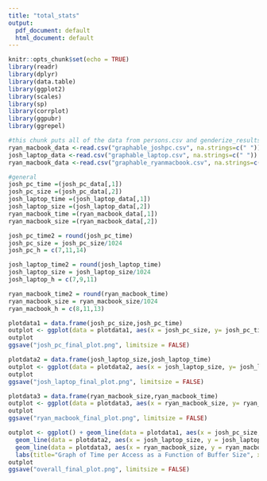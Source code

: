 ```yaml
---
title: "total_stats"
output:
  pdf_document: default
  html_document: default
---
```


```r
knitr::opts_chunk$set(echo = TRUE)
library(readr)
library(dplyr)
library(data.table)
library(ggplot2)
library(scales)
library(sp)
library(corrplot)
library(ggpubr)
library(ggrepel)
```

```r
#this chunk puts all of the data from persons.csv and genderize_results.json into the dataframe "data" (i know, it's a horrible name)
ryan_macbook_data <-read.csv("graphable_joshpc.csv", na.strings=c(" "))
josh_laptop_data <-read.csv("graphable_laptop.csv", na.strings=c(" "))
ryan_macbook_data <-read.csv("graphable_ryanmacbook.csv", na.strings=c(" "))
```

```r
#general
josh_pc_time =(josh_pc_data[,1])
josh_pc_size =(josh_pc_data[,2])
josh_laptop_time =(josh_laptop_data[,1])
josh_laptop_size =(josh_laptop_data[,2])
ryan_macbook_time =(ryan_macbook_data[,1])
ryan_macbook_size =(ryan_macbook_data[,2])

josh_pc_time2 = round(josh_pc_time)
josh_pc_size = josh_pc_size/1024
josh_pc_h = c(7,11,14)

josh_laptop_time2 = round(josh_laptop_time)
josh_laptop_size = josh_laptop_size/1024
josh_laptop_h = c(7,9,11)

ryan_macbook_time2 = round(ryan_macbook_time)
ryan_macbook_size = ryan_macbook_size/1024
ryan_macbook_h = c(8,11,13)

plotdata1 = data.frame(josh_pc_size,josh_pc_time)
outplot <- ggplot(data = plotdata1, aes(x = josh_pc_size, y= josh_pc_time, group = 1)) + geom_line(colour = "red") + geom_point(colour = "black") + geom_point(data = plotdata1[josh_pc_h,], aes(x = josh_pc_size, y= josh_pc_time), colour = "blue") + labs(title="Graph of Time per Access as a Function of Buffer Size", x ="Buffer Size (KB)", y = "Time per Access (ns)") + xscale("log2", .format = TRUE) + geom_label_repel(aes(label = josh_pc_time2), box.padding   = 0.8, point.padding = 0.3, direction = "y", segment.color = 'grey50')
outplot
ggsave("josh_pc_final_plot.png", limitsize = FALSE)

plotdata2 = data.frame(josh_laptop_size,josh_laptop_time)
outplot <- ggplot(data = plotdata2, aes(x = josh_laptop_size, y= josh_laptop_time, group = 1)) + geom_line(colour = "red") + geom_point(colour = "black") + geom_point(data = plotdata2[josh_laptop_h,], aes(x = josh_laptop_size, y= josh_laptop_time), colour = "blue") + labs(title="Graph of Time per Access as a Function of Buffer Size", x ="Buffer Size (KB)", y = "Time per Access (ns)") + xscale("log2", .format = TRUE) + geom_label_repel(aes(label = josh_laptop_time2), box.padding   = 0.8, point.padding = 0.3, direction = "y", segment.color = 'grey50')
outplot
ggsave("josh_laptop_final_plot.png", limitsize = FALSE)

plotdata3 = data.frame(ryan_macbook_size,ryan_macbook_time)
outplot <- ggplot(data = plotdata3, aes(x = ryan_macbook_size, y= ryan_macbook_time, group = 1)) + geom_line(colour = "red") + geom_point(colour = "black") + geom_point(data = plotdata3[ryan_macbook_h,], aes(x = ryan_macbook_size, y= ryan_macbook_time), colour = "blue") + labs(title="Graph of Time per Access as a Function of Buffer Size", x ="Buffer Size (KB)", y = "Time per Access (ns)") + xscale("log2", .format = TRUE) + geom_label_repel(aes(label = ryan_macbook_time2), box.padding   = 0.8, point.padding = 0.3, direction = "y", segment.color = 'grey50')
outplot
ggsave("ryan_macbook_final_plot.png", limitsize = FALSE)

outplot <- ggplot() + geom_line(data = plotdata1, aes(x = josh_pc_size, y = josh_pc_time), color = "red") +
  geom_line(data = plotdata2, aes(x = josh_laptop_size, y = josh_laptop_time), color = "blue") +
  geom_line(data = plotdata3, aes(x = ryan_macbook_size, y = ryan_macbook_time), color = "green") +
  labs(title="Graph of Time per Access as a Function of Buffer Size", x ="Buffer Size (KB)", y = "Time per Access (ns)") + xscale("log2", .format = TRUE)
outplot
ggsave("overall_final_plot.png", limitsize = FALSE)
```